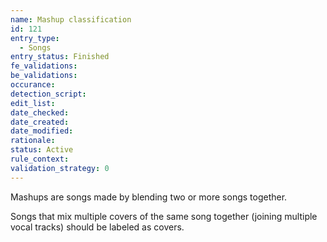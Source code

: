 ```yaml
---
name: Mashup classification
id: 121
entry_type:
  - Songs
entry_status: Finished
fe_validations:
be_validations:
occurance:
detection_script:
edit_list:
date_checked:
date_created:
date_modified:
rationale:
status: Active
rule_context:
validation_strategy: 0
---
```

Mashups are songs made by blending two or more songs together. 

Songs that mix multiple covers of the same song together (joining multiple vocal tracks) should be labeled as covers.